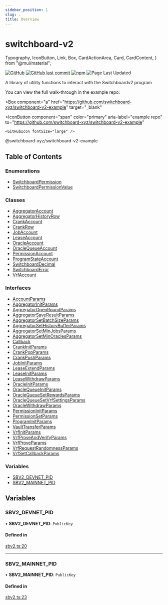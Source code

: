 ```yaml
---
sidebar_position: 1
slug: .
title: Overview
---
```


# switchboard-v2

  Typography,
  IconButton,
  Link,
  Box,
  CardActionArea,
  Card,
  CardContent,
} from "@mui/material";

<!--- https://badgen.net/npm/v/@switchboard-xyz/switchboardv2-cli --->

[![GitHub](https://img.shields.io/badge/--181717?logo=github&logoColor=ffffff)](https://github.com/switchboard-xyz/switchboardv2-api) [![GitHub last commit](https://img.shields.io/github/last-commit/switchboard-xyz/switchboardv2-api)](https://github.com/switchboard-xyz/switchboardv2-api/commit/) [![npm](https://img.shields.io/npm/v/@switchboard-xyz/switchboard-v2)](https://www.npmjs.com/package/@switchboard-xyz/switchboard-v2) ![Page Last Updated](./page-last-updated.svg)

A library of utility functions to interact with the Switchboardv2 program

You can view the full walk-through in the example repo:

<Box
  component="a"
  href="https://github.com/switchboard-xyz/switchboard-v2-example"
  target="_blank"
>
  <IconButton
    component="span"
    color="primary"
    aria-label="example repo"
    to="https://github.com/switchboard-xyz/switchboard-v2-example"
  >
    <GitHubIcon fontSize="large" />
  </IconButton>
  <Typography component="span">
    @switchboard-xyz/switchboard-v2-example
  </Typography>
</Box>

## Table of Contents

### Enumerations

- [SwitchboardPermission](enums/SwitchboardPermission.md)
- [SwitchboardPermissionValue](enums/SwitchboardPermissionValue.md)

### Classes

- [AggregatorAccount](classes/AggregatorAccount.md)
- [AggregatorHistoryRow](classes/AggregatorHistoryRow.md)
- [CrankAccount](classes/CrankAccount.md)
- [CrankRow](classes/CrankRow.md)
- [JobAccount](classes/JobAccount.md)
- [LeaseAccount](classes/LeaseAccount.md)
- [OracleAccount](classes/OracleAccount.md)
- [OracleQueueAccount](classes/OracleQueueAccount.md)
- [PermissionAccount](classes/PermissionAccount.md)
- [ProgramStateAccount](classes/ProgramStateAccount.md)
- [SwitchboardDecimal](classes/SwitchboardDecimal.md)
- [SwitchboardError](classes/SwitchboardError.md)
- [VrfAccount](classes/VrfAccount.md)

### Interfaces

- [AccountParams](interfaces/AccountParams.md)
- [AggregatorInitParams](interfaces/AggregatorInitParams.md)
- [AggregatorOpenRoundParams](interfaces/AggregatorOpenRoundParams.md)
- [AggregatorSaveResultParams](interfaces/AggregatorSaveResultParams.md)
- [AggregatorSetBatchSizeParams](interfaces/AggregatorSetBatchSizeParams.md)
- [AggregatorSetHistoryBufferParams](interfaces/AggregatorSetHistoryBufferParams.md)
- [AggregatorSetMinJobsParams](interfaces/AggregatorSetMinJobsParams.md)
- [AggregatorSetMinOraclesParams](interfaces/AggregatorSetMinOraclesParams.md)
- [Callback](interfaces/Callback.md)
- [CrankInitParams](interfaces/CrankInitParams.md)
- [CrankPopParams](interfaces/CrankPopParams.md)
- [CrankPushParams](interfaces/CrankPushParams.md)
- [JobInitParams](interfaces/JobInitParams.md)
- [LeaseExtendParams](interfaces/LeaseExtendParams.md)
- [LeaseInitParams](interfaces/LeaseInitParams.md)
- [LeaseWithdrawParams](interfaces/LeaseWithdrawParams.md)
- [OracleInitParams](interfaces/OracleInitParams.md)
- [OracleQueueInitParams](interfaces/OracleQueueInitParams.md)
- [OracleQueueSetRewardsParams](interfaces/OracleQueueSetRewardsParams.md)
- [OracleQueueSetVrfSettingsParams](interfaces/OracleQueueSetVrfSettingsParams.md)
- [OracleWithdrawParams](interfaces/OracleWithdrawParams.md)
- [PermissionInitParams](interfaces/PermissionInitParams.md)
- [PermissionSetParams](interfaces/PermissionSetParams.md)
- [ProgramInitParams](interfaces/ProgramInitParams.md)
- [VaultTransferParams](interfaces/VaultTransferParams.md)
- [VrfInitParams](interfaces/VrfInitParams.md)
- [VrfProveAndVerifyParams](interfaces/VrfProveAndVerifyParams.md)
- [VrfProveParams](interfaces/VrfProveParams.md)
- [VrfRequestRandomnessParams](interfaces/VrfRequestRandomnessParams.md)
- [VrfSetCallbackParams](interfaces/VrfSetCallbackParams.md)

### Variables

- [SBV2_DEVNET_PID](#sbv2_devnet_pid)
- [SBV2_MAINNET_PID](#sbv2_mainnet_pid)

## Variables

### SBV2_DEVNET_PID

• **SBV2_DEVNET_PID**: `PublicKey`

#### Defined in

[sbv2.ts:20](https://github.com/switchboard-xyz/switchboardv2-api/blob/2f913992/src/sbv2.ts#L20)

---

### SBV2_MAINNET_PID

• **SBV2_MAINNET_PID**: `PublicKey`

#### Defined in

[sbv2.ts:23](https://github.com/switchboard-xyz/switchboardv2-api/blob/2f913992/src/sbv2.ts#L23)
